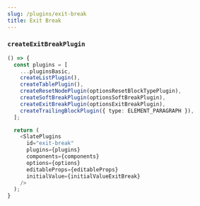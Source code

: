 ```yaml
---
slug: /plugins/exit-break
title: Exit Break
---
```


### `createExitBreakPlugin`

```ts live
() => {
  const plugins = [
    ...pluginsBasic,
    createListPlugin(),
    createTablePlugin(),
    createResetNodePlugin(optionsResetBlockTypePlugin),
    createSoftBreakPlugin(optionsSoftBreakPlugin),
    createExitBreakPlugin(optionsExitBreakPlugin),
    createTrailingBlockPlugin({ type: ELEMENT_PARAGRAPH }),
  ];

  return (
    <SlatePlugins
      id="exit-break"
      plugins={plugins}
      components={components}
      options={options}
      editableProps={editableProps}
      initialValue={initialValueExitBreak}
    />
  );
}
```